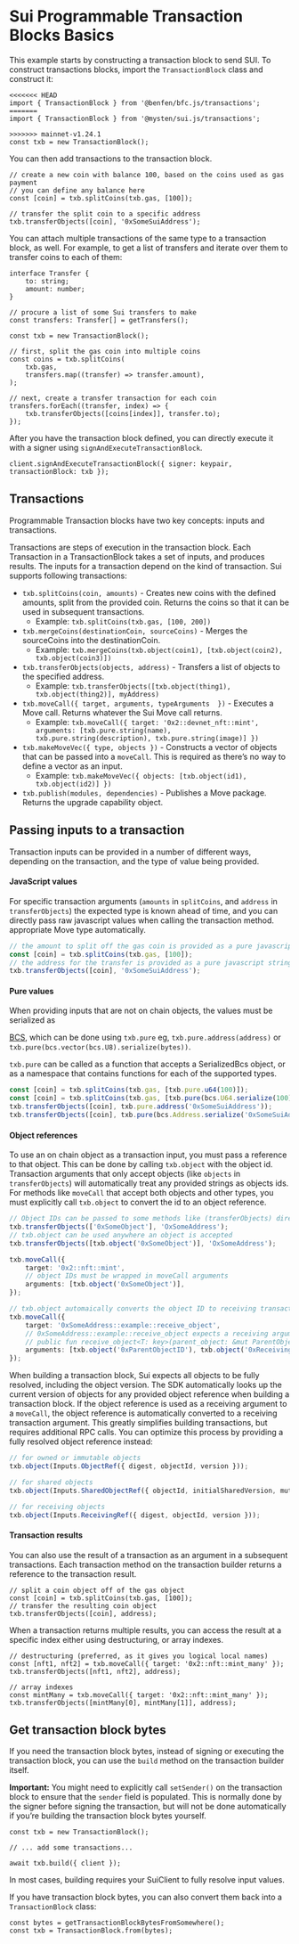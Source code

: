 # Sui Programmable Transaction Blocks Basics

This example starts by constructing a transaction block to send SUI. To construct transactions
blocks, import the `TransactionBlock` class and construct it:

```tsx
<<<<<<< HEAD
import { TransactionBlock } from '@benfen/bfc.js/transactions';
=======
import { TransactionBlock } from '@mysten/sui.js/transactions';

>>>>>>> mainnet-v1.24.1
const txb = new TransactionBlock();
```

You can then add transactions to the transaction block.

```tsx
// create a new coin with balance 100, based on the coins used as gas payment
// you can define any balance here
const [coin] = txb.splitCoins(txb.gas, [100]);

// transfer the split coin to a specific address
txb.transferObjects([coin], '0xSomeSuiAddress');
```

You can attach multiple transactions of the same type to a transaction block, as well. For example,
to get a list of transfers and iterate over them to transfer coins to each of them:

```tsx
interface Transfer {
	to: string;
	amount: number;
}

// procure a list of some Sui transfers to make
const transfers: Transfer[] = getTransfers();

const txb = new TransactionBlock();

// first, split the gas coin into multiple coins
const coins = txb.splitCoins(
	txb.gas,
	transfers.map((transfer) => transfer.amount),
);

// next, create a transfer transaction for each coin
transfers.forEach((transfer, index) => {
	txb.transferObjects([coins[index]], transfer.to);
});
```

After you have the transaction block defined, you can directly execute it with a signer using
`signAndExecuteTransactionBlock`.

```tsx
client.signAndExecuteTransactionBlock({ signer: keypair, transactionBlock: txb });
```

## Transactions

Programmable Transaction blocks have two key concepts: inputs and transactions.

Transactions are steps of execution in the transaction block. Each Transaction in a TransactionBlock
takes a set of inputs, and produces results. The inputs for a transaction depend on the kind of
transaction. Sui supports following transactions:

- `txb.splitCoins(coin, amounts)` - Creates new coins with the defined amounts, split from the
  provided coin. Returns the coins so that it can be used in subsequent transactions.
  - Example: `txb.splitCoins(txb.gas, [100, 200])`
- `txb.mergeCoins(destinationCoin, sourceCoins)` - Merges the sourceCoins into the destinationCoin.
  - Example: `txb.mergeCoins(txb.object(coin1), [txb.object(coin2), txb.object(coin3)])`
- `txb.transferObjects(objects, address)` - Transfers a list of objects to the specified address.
  - Example: `txb.transferObjects([txb.object(thing1), txb.object(thing2)], myAddress)`
- `txb.moveCall({ target, arguments, typeArguments  })` - Executes a Move call. Returns whatever the
  Sui Move call returns.
  - Example:
    `txb.moveCall({ target: '0x2::devnet_nft::mint', arguments: [txb.pure.string(name), txb.pure.string(description), txb.pure.string(image)] })`
- `txb.makeMoveVec({ type, objects })` - Constructs a vector of objects that can be passed into a
  `moveCall`. This is required as there’s no way to define a vector as an input.
  - Example: `txb.makeMoveVec({ objects: [txb.object(id1), txb.object(id2)] })`
- `txb.publish(modules, dependencies)` - Publishes a Move package. Returns the upgrade capability
  object.

## Passing inputs to a transaction

Transaction inputs can be provided in a number of different ways, depending on the transaction, and
the type of value being provided.

#### JavaScript values

For specific transaction arguments (`amounts` in `splitCoins`, and `address` in `transferObjects`)
the expected type is known ahead of time, and you can directly pass raw javascript values when
calling the transaction method. appropriate Move type automatically.

```ts
// the amount to split off the gas coin is provided as a pure javascript number
const [coin] = txb.splitCoins(txb.gas, [100]);
// the address for the transfer is provided as a pure javascript string
txb.transferObjects([coin], '0xSomeSuiAddress');
```

#### Pure values

When providing inputs that are not on chain objects, the values must be serialized as

[BCS](https://sdk.mystenlabs.com/bcs), which can be done using `txb.pure` eg,
`txb.pure.address(address)` or `txb.pure(bcs.vector(bcs.U8).serialize(bytes))`.

`txb.pure` can be called as a function that accepts a SerializedBcs object, or as a namespace that
contains functions for each of the supported types.

```ts
const [coin] = txb.splitCoins(txb.gas, [txb.pure.u64(100)]);
const [coin] = txb.splitCoins(txb.gas, [txb.pure(bcs.U64.serialize(100))]);
txb.transferObjects([coin], txb.pure.address('0xSomeSuiAddress'));
txb.transferObjects([coin], txb.pure(bcs.Address.serialize('0xSomeSuiAddress')));
```

#### Object references

To use an on chain object as a transaction input, you must pass a reference to that object. This can
be done by calling `txb.object` with the object id. Transaction arguments that only accept objects
(like `objects` in `transferObjects`) will automatically treat any provided strings as objects ids.
For methods like `moveCall` that accept both objects and other types, you must explicitly call
`txb.object` to convert the id to an object reference.

```ts
// Object IDs can be passed to some methods like (transferObjects) directly
txb.transferObjects(['0xSomeObject'], 'OxSomeAddress');
// txb.object can be used anywhere an object is accepted
txb.transferObjects([txb.object('0xSomeObject')], 'OxSomeAddress');

txb.moveCall({
	target: '0x2::nft::mint',
	// object IDs must be wrapped in moveCall arguments
	arguments: [txb.object('0xSomeObject')],
});

// txb.object automaically converts the object ID to receiving transaction arguments if the moveCall expects it
txb.moveCall({
	target: '0xSomeAddress::example::receive_object',
	// 0xSomeAddress::example::receive_object expects a receiving argument and has a Move definition that looks like this:
	// public fun receive_object<T: key>(parent_object: &mut ParentObjectType, receiving_object: Receiving<ChildObjectType>) { ... }
	arguments: [txb.object('0xParentObjectID'), txb.object('0xReceivingObjectID')],
});
```

When building a transaction block, Sui expects all objects to be fully resolved, including the
object version. The SDK automatically looks up the current version of objects for any provided
object reference when building a transaction block. If the object reference is used as a receiving
argument to a `moveCall`, the object reference is automatically converted to a receiving transaction
argument. This greatly simplifies building transactions, but requires additional RPC calls. You can
optimize this process by providing a fully resolved object reference instead:

```ts
// for owned or immutable objects
txb.object(Inputs.ObjectRef({ digest, objectId, version }));

// for shared objects
txb.object(Inputs.SharedObjectRef({ objectId, initialSharedVersion, mutable }));

// for receiving objects
txb.object(Inputs.ReceivingRef({ digest, objectId, version }));
```

#### Transaction results

You can also use the result of a transaction as an argument in a subsequent transactions. Each
transaction method on the transaction builder returns a reference to the transaction result.

```tsx
// split a coin object off of the gas object
const [coin] = txb.splitCoins(txb.gas, [100]);
// transfer the resulting coin object
txb.transferObjects([coin], address);
```

When a transaction returns multiple results, you can access the result at a specific index either
using destructuring, or array indexes.

```tsx
// destructuring (preferred, as it gives you logical local names)
const [nft1, nft2] = txb.moveCall({ target: '0x2::nft::mint_many' });
txb.transferObjects([nft1, nft2], address);

// array indexes
const mintMany = txb.moveCall({ target: '0x2::nft::mint_many' });
txb.transferObjects([mintMany[0], mintMany[1]], address);
```

## Get transaction block bytes

If you need the transaction block bytes, instead of signing or executing the transaction block, you
can use the `build` method on the transaction builder itself.

**Important:** You might need to explicitly call `setSender()` on the transaction block to ensure
that the `sender` field is populated. This is normally done by the signer before signing the
transaction, but will not be done automatically if you’re building the transaction block bytes
yourself.

```tsx
const txb = new TransactionBlock();

// ... add some transactions...

await txb.build({ client });
```

In most cases, building requires your SuiClient to fully resolve input values.

If you have transaction block bytes, you can also convert them back into a `TransactionBlock` class:

```tsx
const bytes = getTransactionBlockBytesFromSomewhere();
const txb = TransactionBlock.from(bytes);
```
